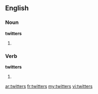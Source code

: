 ==English==

===Noun===
'''twitters'''

# {{plural of|twitter}}

===Verb===
'''twitters'''

# {{third-person singular of|twitter}}

[[ar:twitters]]
[[fr:twitters]]
[[my:twitters]]
[[vi:twitters]]
